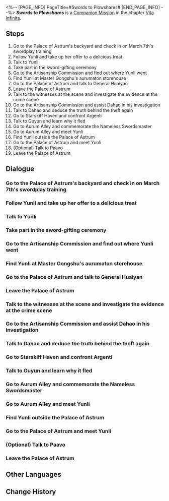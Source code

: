 <%-- [PAGE_INFO]
PageTitle=#Swords to Plowshares#
[END_PAGE_INFO] --%>
{{Stub|Dialogue.}}
{{Mission Infobox
|id            = 2021901
|title         = 
|image         = <!--Mission Swords to Plowshares.png-->
|type          = Companion
|event_name    = 
|chapter       = Vita Infinita (Companion Mission Chapter)
|requirements  = [[Trailblaze Continuance]] ''[[Rogues on the Run]]'' completed
|summary       = The Kalevala delegation from distant lands brought back the treasured sword Guyun to the Xianzhou, only to have Yunli identify it as a "cursed sword" with just one look. The capricious little girl did not manage to carry out her oath to melt down the cursed sword and was even accused of being a thief.<br />Having heard the story of the nameless swordmaster recounted by Guyun, Yunli changed a little after re-evaluating herself and the cursed swords.
|characters    = Huaiyan; Trailblazer
|startLocation = [[The Xianzhou Luofu]] - [[Exalting Sanctum]]
|world         = The Xianzhou Luofu
|area          = Exalting Sanctum
|prev          = 
|next          = 
|rewards       = Trailblaze EXP*800; Stellar Jade*100; Traveler's Guide*12; Lost Crystal*10; Lupitoxin Sawteeth*6; Credit*120,000
}}
'''''Swords to Plowshares''''' is a [[Companion Mission]] in the chapter [[Vita Infinita (Companion Mission Chapter)|Vita Infinita]].

==Steps==
# Go to the Palace of Astrum's backyard and check in on March 7th's swordplay training
# Follow Yunli and take up her offer to a delicious treat
# Talk to Yunli
# Take part in the sword-gifting ceremony
# Go to the Artisanship Commission and find out where Yunli went
# Find Yunli at Master Gongshu's aurumaton storehouse
# Go to the Palace of Astrum and talk to General Huaiyan
# Leave the Palace of Astrum
# Talk to the witnesses at the scene and investigate the evidence at the crime scene
# Go to the Artisanship Commission and assist Dahao in his investigation
# Talk to Dahao and deduce the truth behind the theft again
# Go to Starskiff Haven and confront Argenti
# Talk to Guyun and learn why it fled
# Go to Aurum Alley and commemorate the Nameless Swordsmaster
# Go to Aurum Alley and meet Yunli
# Find Yunli outside the Palace of Astrum
# Go to the Palace of Astrum and meet Yunli
# (Optional) Talk to Paavo
# Leave the Palace of Astrum

<!--
==Gameplay Notes==

--><!--
==Trial Character==

-->
==Dialogue==
{{Stub Dialogue}}
===Go to the Palace of Astrum's backyard and check in on March 7th's swordplay training===
{{Mission Description|type=companion|location=<!--to be added-->|Ever since March 7th became a disciple of Yanqing and Yunli, you notice she's practically bubbling with excitement like a kid at summer camp. You've also been missing her on the Express. But all enthusiasm will eventually dampen, and by then, she'll realize that swordplay training isn't child's play.<br />March 7th should be practicing in the backyard now. Check in on her as you deem fit to see if her passion has faded at all.}}
{{Dialogue Start}}
:{{tx}}
{{Dialogue End}}

===Follow Yunli and take up her offer to a delicious treat===
{{Mission Description|type=companion|location=<!--to be added-->|update|March 7th has skipped practice. Did you see this coming? Oh well, it happened anyway. You receive an invitation from her mentor to drop by Aurum Alley (as March 7th's guardian).<br />Yunli intends to treat you to a delicious meal... Hey, what happened to wanting to punish March 7th?}}
{{Dialogue Start}}
:{{tx}}
{{Dialogue End}}

===Talk to Yunli===
{{Mission Description|type=companion|location=Exalting Sanctum|update|Seems like General Huaiyan is planning to accept the repatriation of the sword while keeping it a secret from his granddaughter, Yunli. Even if there's a catch, Yunli would never miss an opportunity to lay her eyes upon the legendary sword.<br />Chat with Yunli. She'll want to be at the sword-gifting ceremony... Well, she's a swordmaster after all. She'd definitely want to catch a glimpse of the great sword.}}
{{Dialogue Start}}
:{{tx}}
{{Dialogue End}}

===Take part in the sword-gifting ceremony===
{{Mission Description|type=companion|location=<!--to be added-->|update|Seems like General Huaiyan is planning to accept the repatriation of the sword while keeping it a secret from his granddaughter, Yunli. Even if there's a catch, Yunli would never miss an opportunity to lay her eyes upon the legendary sword.<br />Don't forget that you've agreed to meet Yunli at the Palace of Astrum's entrance.}}
{{Dialogue Start}}
:{{tx}}
{{Dialogue End}}

===Go to the Artisanship Commission and find out where Yunli went===
{{Mission Description|type=companion|location=Exalting Sanctum|update|Who would've expected Yunli to call the repatriated sword a cursed sword, in the presence of her grandfather and guests, no less... She's lucky her objection could be downplayed as the harmless words of a child, though the tongue-lashing from General Huaiyan clearly left her indignant.<br />You were midway through your conversation when Yunli dashed off to the Artisanship Commission. Go catch up to her.}}
{{Dialogue Start}}
:{{tx}}
{{Dialogue End}}

===Find Yunli at Master Gongshu's aurumaton storehouse===
{{Mission Description|type=companion|location=<!--to be added-->|update|Who would've expected Yunli to call the repatriated sword a cursed sword, in the presence of her grandfather and guests, no less... She's lucky her objection could be downplayed as the harmless words of a child, though the tongue-lashing from General Huaiyan clearly left her indignant.<br />Storming over to the Artisanship Commission with a giant sword in tow, she'll only scare everyone else on her way! Help Master Gongshu put an end to this frenzy now!}}
{{Dialogue Start}}
:{{tx}}
{{Dialogue End}}

===Go to the Palace of Astrum and talk to General Huaiyan===
{{Mission Description|type=companion|location=Central Starskiff Haven|update|Yunli promises to calm down and speak with her grandfather about it again. You know she's not one to explain herself, so you totally deserve a pat on your back for getting her to spill everything.<br />Now that you've done what General Huaiyan asked of you, it's time to go back and tell him what happened.}}
{{Dialogue Start}}
:{{tx}}
{{Dialogue End}}

===Leave the Palace of Astrum===
{{Mission Description|type=companion|location=<!--to be added-->|update|Yunli promises to calm down and speak with her grandfather about it again. You know she's not one to explain herself, so you totally deserve a pat on your back for getting her to spill everything.<br />You finally remember a certain truant's skiving off on her on while you were busy running around the entirety of the Luofu. Go to the Express and catch her in the act!}}
{{Dialogue Start}}
:{{tx}}
{{Dialogue End}}

===Talk to the witnesses at the scene and investigate the evidence at the crime scene===
{{Mission Description|type=companion|location=Central Starskiff Haven|update|To no one's surprise, Guyun has been stolen! And lo and behold, the prime suspect is none other than Yunli. But Yunli has promised she wouldn't do anything to the sword, and you know you can trust her because she is someone who makes good on her word.<br />Witnesses and items at the scene of the crime form crucial evidence that may not only help to clear Yunli of suspicion, but also lead you to the true culprit...}}
{{Dialogue Start}}
:{{tx}}
{{Dialogue End}}

===Go to the Artisanship Commission and assist Dahao in his investigation===
{{Mission Description|type=companion|location=<!--to be added-->|update|To no one's surprise, Guyun has been stolen! And lo and behold, the prime suspect is none other than Yunli. But Yunli has promised she wouldn't do anything to the sword, and you know you can trust her because she is someone who makes good on her word.<br />Hear what Dahao has to say first.}}
{{Dialogue Start}}
:{{tx}}
{{Dialogue End}}

===Talk to Dahao and deduce the truth behind the theft again===
{{Mission Description|type=companion|location=<!--to be added-->|update|To no one's surprise, Guyun has been stolen! And lo and behold, the prime suspect is none other than Yunli. But Yunli has promised she wouldn't do anything to the sword, and you know you can trust her because she is someone who makes good on her word.<br />You have gathered key evidence. Time to refute Dahao's deductions with good reason.}}
{{Dialogue Start}}
:{{tx}}
{{Dialogue End}}

===Go to Starskiff Haven and confront Argenti===
{{Mission Description|type=companion|location=Artisanship Commission|update|Just what thief would leave a rose petal in the sword casket... This is the exact kind of badly written mystery you see in second-rate TV shows. But could Argenti, a Knight of Beauty, really be the thief? After some pondering, you're convinced that there's more to this matter than meets the eye.<br />Find Argenti. He'll have something to say about this.}}
{{Dialogue Start}}
:{{tx}}
{{Dialogue End}}

===Talk to Guyun and learn why it fled===
{{Mission Description|type=companion|location=Artisanship Commission|update|The mystery's solved: Nobody stole Guyun. It just made itself "gone with the wind." Culprit or victim, Guyun owes everyone an explanation for what happened.<br />Have a chat with Guyun.}}
{{Dialogue Start}}
:{{tx}}
{{Dialogue End}}

===Go to Aurum Alley and commemorate the Nameless Swordsmaster===
{{Mission Description|type=companion|location=Central Starskiff Haven|update|Now that the case has come to an end, the Kalevalan envoy intends to erect a memorial somewhere along Aurum Alley to commemorate the hero. Seeing as how the story unfolded before you, maybe you should join him too.<br /><br />"On this foreign land I pass into history, bringing no disgrace to my duty."<br />"Take me home as kind condolence, will you? Bury some of this soil on the Luofu."}}
{{Dialogue Start}}
:{{tx}}
{{Dialogue End}}

===Go to Aurum Alley and meet Yunli===
{{Mission Description|type=companion|location=<!--to be added-->|update|March 7th has skipped practice. Did you see this coming? Oh well, it happened anyway. You receive an invitation from her mentor to drop by Aurum Alley (as March 7th's guardian).<br />You get why parents with kids balk at having to attend parent-teacher meetings now...}}
{{Dialogue Start}}
:{{tx}}
{{Dialogue End}}

===Find Yunli outside the Palace of Astrum===
{{Mission Description|type=companion|location=<!--to be added-->|update|Who would've expected Yunli to call the repatriated sword a cursed sword, in the presence of her grandfather and guests, no less... She's lucky her objection could be downplayed as the harmless words of a child, though the tongue-lashing from General Huaiyan clearly left her indignant.<br />You'll have to find her sooner or later anyway. But why did she call it a cursed sword?}}
{{Dialogue Start}}
:{{tx}}
{{Dialogue End}}

===Go to the Palace of Astrum and meet Yunli===
{{Mission Description|type=companion|location=<!--to be added-->|update|Seems like General Huaiyan is planning to accept the repatriation of the sword while keeping it a secret from his granddaughter, Yunli. Even if there's a catch, Yunli would never miss an opportunity to lay her eyes upon the legendary sword.<br />Don't forget that you've agreed to meet Yunli at the Palace of Astrum's entrance.}}
{{Dialogue Start}}
:{{tx}}
{{Dialogue End}}

===(Optional) Talk to Paavo===
{{Mission Description|type=companion|location=Artisanship Commission|update|Seems like General Huaiyan is planning to accept the repatriation of the sword while keeping it a secret from his granddaughter Yunli. Even if there's a catch, Yunli would never miss an opportunity to lay her eyes upon the legendary sword.<br />It might be a good idea to learn more about the sword from the envoy involved in the repatriation.}}
{{Dialogue Start}}
:{{tx}}
{{Dialogue End}}

===Leave the Palace of Astrum===
{{Mission Description|type=companion|location=Central Starskiff Haven|update|Yunli promises to calm down and speak with her grandfather about it again. You know she's not one to explain herself, so you totally deserve a pat on your back for getting her to spill everything.<br />You finally remember a certain truant's skiving off on her on while you were busy running around the entirety of the Luofu. Go to the Express and catch her in the act!}}
{{Dialogue Start}}
:{{tx}}
{{Dialogue End}}

==Other Languages==
{{Other Languages
|en   = Swords to Plowshares
|zhs  = 铸剑为犁
|zht  = 鑄劍為犁
|ja   = 争いの剣は命吹き込む鋤へ
|ko   = 검을 쟁기로
|es   = Espadas en arados
|fr   = De l'épée à la bêche
|ru   = Перекуют мечи свои на орала
|th   = หลอมดาบเป็นคันไถ
|vi   = Buông Kiếm Cầu An Yên
|de   = Schwerter zu Spaten
|id   = Menempa Pedang Menjadi Mata Bajak
|pt   = Espadas e Arados
}}

==Change History==
{{Change History|2.4}}
